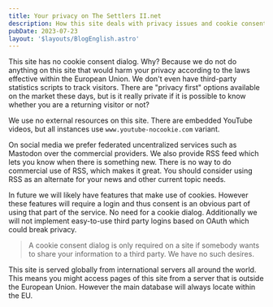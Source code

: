 ```yaml
---
title: Your privacy on The Settlers II.net
description: How this site deals with privacy issues and cookie consents.
pubDate: 2023-07-23
layout: '$layouts/BlogEnglish.astro'
---
```


This site has no cookie consent dialog. Why? Because we do not do anything on this site that would harm your privacy according to the laws effective within the European Union. We don't even have third-party statistics scripts to track visitors. There are "privacy first" options available on the market these days, but is it really private if it is possible to know whether you are a returning visitor or not?

We use no external resources on this site. There are embedded YouTube videos, but all instances use `www.youtube-nocookie.com` variant.

On social media we prefer federated uncentralized services such as Mastodon over the commercial providers. We also provide RSS feed which lets you know when there is something new. There is no way to do commercial use of RSS, which makes it great. You should consider using RSS as an alternate for your news and other current topic needs.

In future we will likely have features that make use of cookies. However these features will require a login and thus consent is an obvious part of using that part of the service. No need for a cookie dialog. Additionally we will not implement easy-to-use third party logins based on OAuth which could break privacy.

> A cookie consent dialog is only required on a site if somebody wants to share your information to a third party. We have no such desires.

This site is served globally from international servers all around the world. This means you might access pages of this site from a server that is outside the European Union. However the main database will always locate within the EU.
